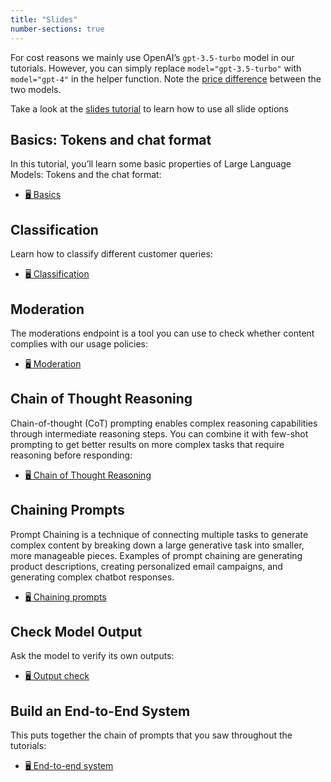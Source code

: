 ```yaml
---
title: "Slides"
number-sections: true
---
```


For cost reasons we mainly use OpenAI's `gpt-3.5-turbo` model in our tutorials. However, you can simply replace `model="gpt-3.5-turbo"` with `model="gpt-4"` in the helper function. Note the [price difference](https://openai.com/pricing) between the two models.

::: {.callout-note appearance="simple"}
Take a look at the [slides tutorial](https://kirenz.github.io/lab-toolkit/slides/slides.html#/title-slide) to learn how to use all slide options 

:::



## Basics: Tokens and chat format

In this tutorial, you'll learn some basic properties of Large Language Models: Tokens and the chat format:

- [🖥️ Basics](/slides/basics.qmd)

## Classification 

Learn how to classify different customer queries:

- [🖥️ Classification](/slides/classification.qmd)

## Moderation

The moderations endpoint is a tool you can use to check whether content complies with our usage policies:

- [🖥️ Moderation](/slides/moderation.qmd)

## Chain of Thought Reasoning

Chain-of-thought (CoT) prompting enables complex reasoning capabilities through intermediate reasoning steps. You can combine it with few-shot prompting to get better results on more complex tasks that require reasoning before responding:

- [🖥️ Chain of Thought Reasoning](/slides/reasoning.qmd)

## Chaining Prompts

Prompt Chaining is a technique of connecting multiple tasks to generate complex content by breaking down a large generative task into smaller, more manageable pieces. Examples of prompt chaining are generating product descriptions, creating personalized email campaigns, and generating complex chatbot responses.

- [🖥️ Chaining prompts](/slides/chaining.qmd)

## Check Model Output 

Ask the model to verify its own outputs:

- [🖥️ Output check](/slides/outputcheck.qmd)


## Build an End-to-End System

This puts together the chain of prompts that you saw throughout the tutorials:

- [🖥️ End-to-end system](/slides/system.qmd)


